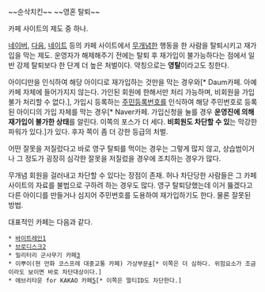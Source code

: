 ~~순삭치킨~~
~~영혼 탈퇴~~

카페 사이트의 제도 중 하나.

[[네이버]], [[다음]], [[네이트]] 등의 카페 사이트에서 [[무개념]]한 행동을 한 사람을 탈퇴시키고 재가입을 막는 제도. 운영자가 해제해주기 전에는 탈퇴 후 재가입이 불가능하다는 점에서 일반 강제 탈퇴보다 한 단계 더 높은 처벌이다. 약칭으로는 '''영탈'''이라고도 칭한다.

아이디만을 인식하여 해당 아이디로 재가입하는 것만을 막는 경우와[* Daum카페. 아예 카페 자체에 들어가지지 않는다. 가인된 회원에 한해서만 처리 가능하며, 비회원을 가입불가 처리할 수 없다.], 가입시 등록하는 [[주민등록번호]]를 인식하여 해당 주민번호로 등록된 아이디의 가입 자체를 막는 경우[* Naver카페. 가입신청을 눌를 경우 '''운영진에 의해 재가입이 불가한 상태'''를 알린다. 이쪽의 포스가 더 세다. '''비회원도 차단할 수 있'''는 막강한 파워가 있다.]가 있다. 후자 쪽이 좀 더 강한 등급의 처벌.

어떤 잘못을 저질렀다고 바로 영구 탈퇴를 먹이는 경우는 그렇게 많지 않고, 상습범이거나 그 정도가 굉장히 심각한 잘못을 저질렀을 경우에 조치하는 경우가 많다.

무개념 회원을 걸러내고 차단할 수 있다는 장점이 존재. 허나 차단당한 사람들은 그 카페 사이트의 자료를 불법으로 구하려 하는 경우도 많다.
영구 탈퇴당했는데 이거 뚫겠다고 다른 아이디를 만들거나 심지어 주민번호를 도용하여 재가입하기도 한다. 물론 잘못된 방법.


대표적인 카페는 다음과 같다.
 * [[바이트레인]][http://cafe.naver.com/hkct 1]
 * [[브로디스크]][http://cafe.naver.com/tvradio 2]
 * 밀리터리 군사무기 카페[http://cafe.naver.com/nuke928 3]
 * 이뿌이(현 만화 코스프레 대중교통 카페) 가상부문[http://cafe.naver.com/subwaybusani 4][* 이쪽은 더 심하다. 위험요소가 조금이라도 보이면 바로 차단대상이다.]
 * 에브리타운 for KAKAO 카페[http://cafe.naver.com/420 5][* 이쪽은 멀티ID도 차단한다.]
